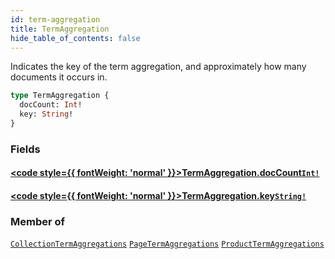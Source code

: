 ```yaml
---
id: term-aggregation
title: TermAggregation
hide_table_of_contents: false
---
```








Indicates the key of the term aggregation, and approximately how many documents it occurs in. 

```graphql
type TermAggregation {
  docCount: Int!
  key: String!
}
```


### Fields

#### [<code style={{ fontWeight: 'normal' }}>TermAggregation.<b>docCount</b></code>](#)<Bullet />[`Int!`](/demand/api/graphql-admin/reference/scalars/int) <Badge class="secondary" text="non-null"/> <Badge class="secondary" text="scalar"/>
> 
> 

#### [<code style={{ fontWeight: 'normal' }}>TermAggregation.<b>key</b></code>](#)<Bullet />[`String!`](/demand/api/graphql-admin/reference/scalars/string) <Badge class="secondary" text="non-null"/> <Badge class="secondary" text="scalar"/>
> 
> 



### Member of

[`CollectionTermAggregations`](/demand/api/graphql-admin/reference/objects/collection-term-aggregations)  <Badge class="secondary" text="object"/><Bullet />[`PageTermAggregations`](/demand/api/graphql-admin/reference/objects/page-term-aggregations)  <Badge class="secondary" text="object"/><Bullet />[`ProductTermAggregations`](/demand/api/graphql-admin/reference/objects/product-term-aggregations)  <Badge class="secondary" text="object"/>



